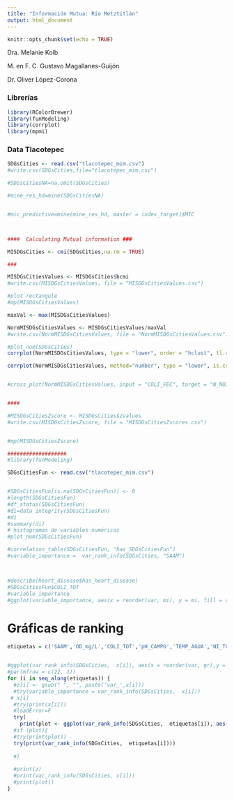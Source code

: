 ```yaml
---
title: "Información Mutua: Río Metztitlán"
output: html_document
---
```


```r
knitr::opts_chunk$set(echo = TRUE)
```

Dra. Melanie Kolb

M. en F. C. Gustavo Magallanes-Guijón

Dr. Oliver López-Corona

### Librerías

```r
library(RColorBrewer) 
library(funModeling)
library(corrplot)
library(mpmi)

```


### Data Tlacotepec

```r
SDGsCities <- read.csv("tlacotepec_mim.csv")
#write.csv(SDGsCities,file="tlacotepec_mim.csv")

#SDGsCitiesNA=na.omit(SDGsCities)

#mine_res_hd=mine(SDGsCitiesNA)


#mic_predictive=mine(mine_res_hd, master = index_target)$MIC



####  Calculating Mutual information ###

MISDGsCities <- cmi(SDGsCities,na.rm = TRUE)

###

MISDGsCitiesValues <- MISDGsCities$bcmi
#write.csv(MISDGsCitiesValues, file = "MISDGsCitiesValues.csv")

#plot rectangule
#mp(MISDGsCitiesValues)

maxVal <- max(MISDGsCitiesValues)

NormMISDGsCitiesValues <- MISDGsCitiesValues/maxVal
#write.csv(NormMISDGsCitiesValues, file = "NormMISDGsCitiesValues.csv")

#plot_num(SDGsCities)
corrplot(NormMISDGsCitiesValues, type = "lower", order = "hclust", tl.col = "black", tl.srt = 0)

corrplot(NormMISDGsCitiesValues, method="number", type = "lower", is.corr = T, order = "hclust", tl.col = "black", tl.srt = 0, tl.cex = 0.9, number.cex=0.5)


#cross_plot(NormMISDGsCitiesValues, input = "COLI_FEC", target = "N_NO3", plot_type = "percentual")


####

#MISDGsCitiesZscore <- MISDGsCities$zvalues
#write.csv(MISDGsCitiesZscore, file = "MISDGsCitiesZscores.csv")


#mp(MISDGsCitiesZscore)

###################
#library(funModeling)

SDGsCitiesFun <- read.csv("tlacotepec_mim.csv")


#SDGsCitiesFun[is.na(SDGsCitiesFun)] <- 0
#length(SDGsCitiesFun)
#df_status(SDGsCitiesFun)
#di=data_integrity(SDGsCitiesFun)
#di
#summary(di)
# histogramas de variables numéricas
#plot_num(SDGsCitiesFun)
```
```r
#correlation_table(SDGsCitiesFun, "has_SDGsCitiesFun")
#variable_importance =  var_rank_info(SDGsCities, "SAAM")



#describe(heart_disease$has_heart_disease)
#SDGsCitiesFun$COLI_TOT
#variable_importance
#ggplot(variable_importance, aes(x = reorder(var, mi), y = mi, fill = var)) + geom_bar(stat = "identity") + coord_flip() + theme_bw() + xlab("") + ylab("Variable Importance (based on Mutual Information)") +   guides(fill = FALSE)

```

# Gráficas de ranking 
```r
etiquetas = c('SAAM','OD_mg/L','COLI_TOT','pH_CAMPO','TEMP_AGUA','NI_TOT','E_COLI','HG_TOT','PB_TOT','CD_TOT','CR_TOT','AS_TOT','TURBIEDAD','SST','COLOR_VER','DUR_TOT','N_TOT','COLI_FEC','PO4_TOT','N_NH3','N_NO2','N_NO3')


#ggplot(var_rank_info(SDGsCities,  x[i]), aes(x = reorder(var, gr),y = gr, fill = var)) + geom_bar(stat = "identity") + coord_flip() + theme_bw() +     xlab("") + ylab("Variable Importance (based on Information Gain)"  ) + guides(fill = FALSE)
#par(mfrow = c(22, 1))
for (i in seq_along(etiquetas)) {
  #z[i] <- gsub(" ", "", paste('var_',x[i]))
  #try(variable_importance = var_rank_info(SDGsCities,  x[i]))
 # x[i]
  #try(print(x[i]))
  #loadError=F
  try(
    print(plot <- ggplot(var_rank_info(SDGsCities,  etiquetas[i]), aes(x = reorder(var, mi),y = mi, fill = var)) +ggtitle(etiquetas[i])+ geom_bar(stat = "identity") + coord_flip() + theme_gray() +     xlab("") + ylab("Variable Importance (based on Information Gain)"  ) + guides(fill = FALSE)))
  #if (plot){
  #try(print(plot))
  try(print(var_rank_info(SDGsCities,  etiquetas[i])))
  
  #}
  
  #print(z)
  #print(var_rank_info(SDGsCities, x[i]))
  #print(plot))
}

```